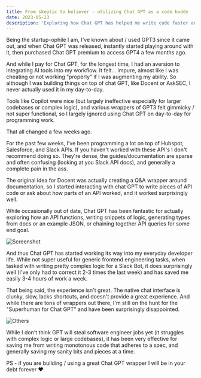 ```yaml
---
title: From skeptic to believer - utilizing Chat GPT as a code buddy
date: 2023-05-23
description: 'Exploring how Chat GPT has helped me write code faster and more efficiently'
---
```


Being the startup-ophile I am, I've known about / used GPT3 since it came out, and when Chat GPT was released, instantly started playing around with it, then purchased Chat GPT premium to access GPT4 a few months ago.

And while I pay for Chat GPT, for the longest time, I had an aversion to integrating AI tools into my workflow. It felt... impure, almost like I was cheating or not working "properly" if I was augmenting my ability. So although I was building things on top of chat GPT, like Docent or AskSEC, I never actually used it in my day-to-day.

Tools like Copilot were nice (but largely ineffective especially for larger codebases or complex logic), and various wrappers of GPT3 felt gimmicky / not super functional, so I largely ignored using Chat GPT on day-to-day for programming work.

That all changed a few weeks ago.

For the past few weeks, I've been programming a lot on top of Hubspot, Salesforce, and Slack APIs. If you haven't worked with these API's I don't recommend doing so. They're dense, the guides/documentation are sparse and often confusing (looking at you Slack API docs), and generally a complete pain in the ass.

The original idea for Docent was actually creating a Q&A wrapper around documentation, so I started interacting with chat GPT to write pieces of API code or ask about how parts of an API worked, and it worked surprisingly well.

While occasionally out of date, Chat GPT has been fantastic for actually exploring how an API functions, writing snippets of logic, generating types from docs or an example JSON, or chaining together API queries for some end goal.

<img src="https://blog.caelinsutch.com/content/images/size/w1600/2023/05/Screenshot-2023-05-19-at-9.24.22-PM.png"
     alt="Screenshot">

And thus Chat GPT has started working its way into my everyday developer life. While not super useful for generic frontend engineering tasks, when tasked with writing pretty complex logic for a Slack Bot, it does surprisingly well (I've only had to correct it 2-3 times the last week) and has saved me easily 3-4 hours of work a week.

That being said, the experience isn't great. The native chat interface is clunky, slow, lacks shortcuts, and doesn't provide a great experience. And while there are tons of wrappers out there, I'm still on the hunt for the "Superhuman for Chat GPT" and have been surprisingly disappointed.

  <img src="https://blog.caelinsutch.com/content/images/size/w1600/2023/05/Screenshot-2023-05-19-at-9.25.24-PM.png"
       alt="Others">

While I don't think GPT will steal software engineer jobs yet (it struggles with complex logic or large codebases), it has been very effective for saving me from writing monotonous code that adheres to a spec, and generally saving my sanity bits and pieces at a time.

PS - if you are building / using a great Chat GPT wrapper I will be in your debt forever ❤️